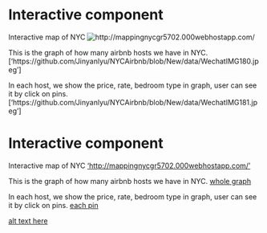 # Interactive component

Interactive map of NYC
![`http://mappingnycgr5702.000webhostapp.com/`](http://mappingnycgr5702.000webhostapp.com/){target="_blank"}

This is the graph of how many airbnb hosts we have in NYC.
['https://github.com/Jinyanlyu/NYCAirbnb/blob/New/data/WechatIMG180.jpeg']

In each host, we show the price, rate, bedroom type in graph, user can see it by click on pins.
['https://github.com/Jinyanlyu/NYCAirbnb/blob/New/data/WechatIMG181.jpeg']

# Interactive component

Interactive map of NYC
['http://mappingnycgr5702.000webhostapp.com/'](http://mappingnycgr5702.000webhostapp.com/){target="_blank"}

This is the graph of how many airbnb hosts we have in NYC.
[whole graph](NYCAirbnb/data/WechatIMG180.jpeg)

In each host, we show the price, rate, bedroom type in graph, user can see it by click on pins.
[each pin](https://github.com/Jinyanlyu/NYCAirbnb/blob/New/data/WechatIMG181.jpeg)

[alt text here](path-to-image-here)
